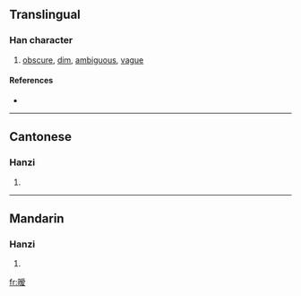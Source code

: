 {{see|曖}}
==Translingual==

===Han character===
{{Han char|rn=72|rad=日|as=10|sn=14|four=|canj=日月月水 (ABBE), X日月月水 (XABBE)}}

# [[obscure]], [[dim]], [[ambiguous]], [[vague]]

====References====
* {{Han ref|kx=0499.061|hdz=21530.120|uh=66A7|ud=26279}}

----

==Cantonese==

===Hanzi===
{{yue-hanzi|jyut=|y=oi3}}

# {{defn|Cantonese}}

----

==Mandarin==

===Hanzi===
{{cmn-hanzi|tra=曖|pin=[[ài]] ([[ai4]])|wg=ai<sup>4</sup>}}

# {{defn|Mandarin}}

[[fr:暧]]